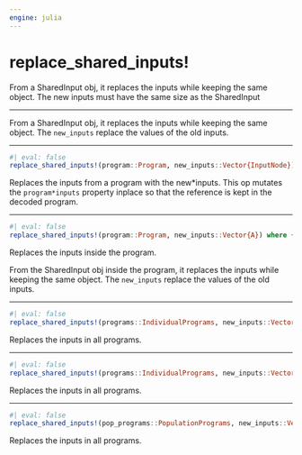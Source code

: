 ```yaml
---
engine: julia
---
```


# replace_shared_inputs! {#sec-doc}
    

::: {.callout-note appearance="simple" title="docblock" collapse=false}    

From a SharedInput obj, it replaces the inputs while keeping the same object.  The new inputs must have the same size as the SharedInput
 


:::
    

 --- 
 
::: {.callout-note appearance="simple" title="docblock" collapse=false}    

From a SharedInput obj, it replaces the inputs while keeping the same object.  The `new_inputs` replace the values of the old inputs. 
 


:::
    

 --- 
 
::: {.callout-note appearance="simple" title="docblock" collapse=false}    


```julia
#| eval: false
replace_shared_inputs!(program::Program, new_inputs::Vector{InputNode})

```

Replaces the inputs from a program with the new*inputs. This op mutates the `program*inputs` property inplace so that the reference is kept in the decoded program.
 


:::
    

 --- 
 
::: {.callout-note appearance="simple" title="docblock" collapse=false}    


```julia
#| eval: false
replace_shared_inputs!(program::Program, new_inputs::Vector{A}) where {A}

```

Replaces the inputs inside the program. 
 
From the SharedInput obj inside the program, it replaces the inputs while keeping the same object.  The `new_inputs` replace the values of the old inputs. 
 


:::
    

 --- 
 
::: {.callout-note appearance="simple" title="docblock" collapse=false}    


```julia
#| eval: false
replace_shared_inputs!(programs::IndividualPrograms, new_inputs::Vector{InputNode})

```

Replaces the inputs in all programs.
 


:::
    

 --- 
 
::: {.callout-note appearance="simple" title="docblock" collapse=false}    


```julia
#| eval: false
replace_shared_inputs!(programs::IndividualPrograms, new_inputs::Vector{A}) where{A}

```

Replaces the inputs in all programs.
 


:::
    

 --- 
 
::: {.callout-note appearance="simple" title="docblock" collapse=false}    


```julia
#| eval: false
replace_shared_inputs!(pop_programs::PopulationPrograms, new_inputs::Vector{InputNode})

```

Replaces the inputs in all programs.
 


:::
    

